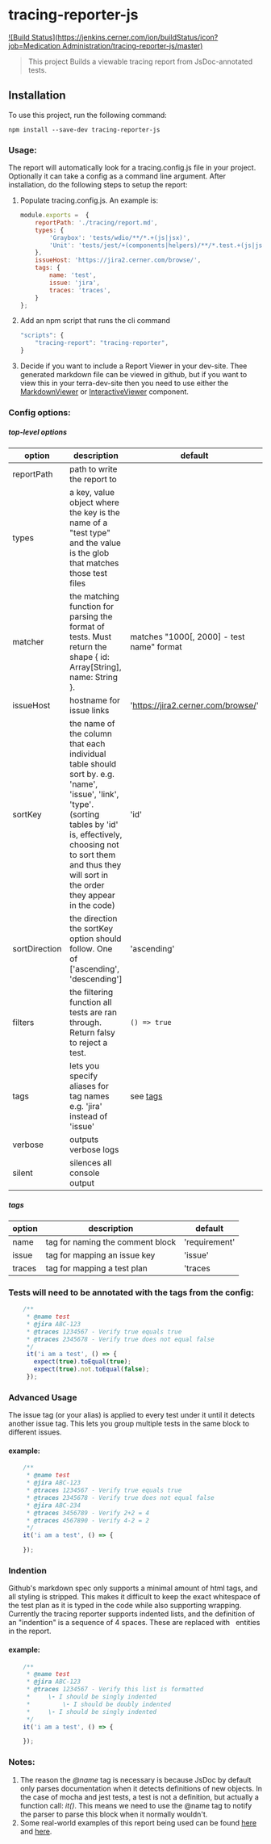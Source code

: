 # tracing-reporter-js


[![Build Status](https://jenkins.cerner.com/ion/buildStatus/icon?job=Medication Administration/tracing-reporter-js/master)](https://jenkins.cerner.com/ion/job/Medication%20Administration/job/tracing-reporter-js/job/master/)

> This project Builds a viewable tracing report from JsDoc-annotated tests.


## Installation

To use this project, run the following command:
```
npm install --save-dev tracing-reporter-js
```

### Usage:
The report will automatically look for a tracing.config.js file in your project. Optionally it can take a config as a command line argument. After installation, do the following steps to setup the report:

1. Populate tracing.config.js. An example is:

    ```javascript
    module.exports =  {
        reportPath: './tracing/report.md',
        types: {
            'Graybox': 'tests/wdio/**/*.+(js|jsx)',
            'Unit': 'tests/jest/+(components|helpers)/**/*.test.+(js|jsx)'
        },
        issueHost: 'https://jira2.cerner.com/browse/',
        tags: {
            name: 'test',
            issue: 'jira',
            traces: 'traces',
        }
    };
    ```
2. Add an npm script that runs the cli command

    ```javascript
    "scripts": {
        "tracing-report": "tracing-reporter",
    }
    ```

3. Decide if you want to include a Report Viewer in your dev-site. Thee generated markdown file can be viewed in github, but 
    if you want to view this in your terra-dev-site then you need to use either the [MarkdownViewer](./components/markdown-viewer) or [InteractiveViewer](./components/interactive-viewer) component.

### Config options:

##### top-level options
| option | description | default |
| --- | --- | --- |
| reportPath | path to write the report to | 
| types | a key, value object where the key is the name of a "test type" and the value is the glob that matches those test files | 
| matcher | the matching function for parsing the format of tests. Must return the shape { id: Array[String], name: String }.| matches "1000[, 2000] - test name" format
| issueHost | hostname for issue links | 'https://jira2.cerner.com/browse/'
| sortKey | the name of the column that each individual table should sort by. e.g. 'name', 'issue', 'link', 'type'. (sorting tables by 'id' is, effectively, choosing not to sort them and thus they will sort in the order they appear in the code) | 'id' |
| sortDirection | the direction the sortKey option should follow. One of ['ascending', 'descending'] | 'ascending'
| filters | the filtering function all tests are ran through. Return falsy to reject a test. | `() => true`
| tags | lets you specify aliases for tag names e.g. 'jira' instead of 'issue' | see [tags](#tags)
| verbose | outputs verbose logs
| silent | silences all console output


##### tags
| option | description | default |
| --- | --- | --- |
| name | tag for naming the comment block | 'requirement' |
| issue | tag for mapping an issue key | 'issue' |
| traces | tag for mapping a test plan | 'traces |


### Tests will need to be annotated with the tags from the config:

```javascript
    /**
     * @name test
     * @jira ABC-123
     * @traces 1234567 - Verify true equals true
     * @traces 2345678 - Verify true does not equal false
     */
     it('i am a test', () => {
       expect(true).toEqual(true);
       expect(true).not.toEqual(false);
     });
```

### Advanced Usage
The issue tag (or your alias) is applied to every test under it until it detects another issue tag. This lets you group multiple tests in the same block to different issues.

#### example:
```javascript
    /**
     * @name test
     * @jira ABC-123
     * @traces 1234567 - Verify true equals true
     * @traces 2345678 - Verify true does not equal false
     * @jira ABC-234
     * @traces 3456789 - Verify 2+2 = 4
     * @traces 4567890 - Verify 4-2 = 2
     */
    it('i am a test', () => {

    });
```

### Indention
Github's markdown spec only supports a minimal amount of html tags, and all styling is stripped. This makes it difficult to keep the exact whitespace of the test plan as it is typed in the code while also supporting wrapping. Currently the tracing reporter supports indented lists, and the definition of an "indention" is a sequence of 4 spaces. These are replaced with &nbsp; entities in the report. 

#### example:
```javascript
    /**
     * @name test
     * @jira ABC-123
     * @traces 1234567 - Verify this list is formatted
     *     \- I should be singly indented
     *         \- I should be doubly indented
     *     \- I should be singly indented
     */
    it('i am a test', () => {

    });
```

### Notes:
1. The reason the *@name* tag is necessary is because JsDoc by default only parses documentation when it detects definitions of new objects. In the case of mocha and jest tests, a test is not a definition, but actually a function call: *it()*. This means we need to use the @name tag to notify the parser to parse this block when it normally wouldn't.
2. Some real-world examples of this report being used can be found [here](https://github.cerner.com/medication-record/mar-js/blob/master/tracing/report.md) and [here](https://github.cerner.com/medication-record/mar-gantt-js/blob/master/tracing/report.md).